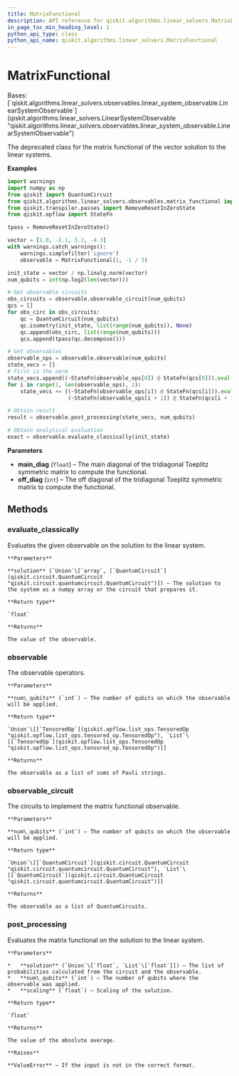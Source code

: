 ```yaml
---
title: MatrixFunctional
description: API reference for qiskit.algorithms.linear_solvers.MatrixFunctional
in_page_toc_min_heading_level: 1
python_api_type: class
python_api_name: qiskit.algorithms.linear_solvers.MatrixFunctional
---
```


# MatrixFunctional

<Class id="qiskit.algorithms.linear_solvers.MatrixFunctional" isDedicatedPage={true} github="https://github.com/qiskit/qiskit/tree/stable/0.22/qiskit/algorithms/linear_solvers/observables/matrix_functional.py" signature="MatrixFunctional(main_diag, off_diag)">
  Bases: [`qiskit.algorithms.linear_solvers.observables.linear_system_observable.LinearSystemObservable`](qiskit.algorithms.linear_solvers.LinearSystemObservable "qiskit.algorithms.linear_solvers.observables.linear_system_observable.LinearSystemObservable")

  The deprecated class for the matrix functional of the vector solution to the linear systems.

  **Examples**

  ```python
  import warnings
  import numpy as np
  from qiskit import QuantumCircuit
  from qiskit.algorithms.linear_solvers.observables.matrix_functional import             MatrixFunctional
  from qiskit.transpiler.passes import RemoveResetInZeroState
  from qiskit.opflow import StateFn

  tpass = RemoveResetInZeroState()

  vector = [1.0, -2.1, 3.2, -4.3]
  with warnings.catch_warnings():
      warnings.simplefilter('ignore')
      observable = MatrixFunctional(1, -1 / 3)

  init_state = vector / np.linalg.norm(vector)
  num_qubits = int(np.log2(len(vector)))

  # Get observable circuits
  obs_circuits = observable.observable_circuit(num_qubits)
  qcs = []
  for obs_circ in obs_circuits:
      qc = QuantumCircuit(num_qubits)
      qc.isometry(init_state, list(range(num_qubits)), None)
      qc.append(obs_circ, list(range(num_qubits)))
      qcs.append(tpass(qc.decompose()))

  # Get observables
  observable_ops = observable.observable(num_qubits)
  state_vecs = []
  # First is the norm
  state_vecs.append((~StateFn(observable_ops[0]) @ StateFn(qcs[0])).eval())
  for i in range(1, len(observable_ops), 2):
      state_vecs += [(~StateFn(observable_ops[i]) @ StateFn(qcs[i])).eval(),
                     (~StateFn(observable_ops[i + 1]) @ StateFn(qcs[i + 1])).eval()]

  # Obtain result
  result = observable.post_processing(state_vecs, num_qubits)

  # Obtain analytical evaluation
  exact = observable.evaluate_classically(init_state)
  ```

  **Parameters**

  *   **main\_diag** (`float`) – The main diagonal of the tridiagonal Toeplitz symmetric matrix to compute the functional.
  *   **off\_diag** (`int`) – The off diagonal of the tridiagonal Toeplitz symmetric matrix to compute the functional.

  ## Methods

  ### evaluate\_classically

  <Function id="qiskit.algorithms.linear_solvers.MatrixFunctional.evaluate_classically" signature="MatrixFunctional.evaluate_classically(solution)">
    Evaluates the given observable on the solution to the linear system.

    **Parameters**

    **solution** (`Union`\[`array`, [`QuantumCircuit`](qiskit.circuit.QuantumCircuit "qiskit.circuit.quantumcircuit.QuantumCircuit")]) – The solution to the system as a numpy array or the circuit that prepares it.

    **Return type**

    `float`

    **Returns**

    The value of the observable.
  </Function>

  ### observable

  <Function id="qiskit.algorithms.linear_solvers.MatrixFunctional.observable" signature="MatrixFunctional.observable(num_qubits)">
    The observable operators.

    **Parameters**

    **num\_qubits** (`int`) – The number of qubits on which the observable will be applied.

    **Return type**

    `Union`\[[`TensoredOp`](qiskit.opflow.list_ops.TensoredOp "qiskit.opflow.list_ops.tensored_op.TensoredOp"), `List`\[[`TensoredOp`](qiskit.opflow.list_ops.TensoredOp "qiskit.opflow.list_ops.tensored_op.TensoredOp")]]

    **Returns**

    The observable as a list of sums of Pauli strings.
  </Function>

  ### observable\_circuit

  <Function id="qiskit.algorithms.linear_solvers.MatrixFunctional.observable_circuit" signature="MatrixFunctional.observable_circuit(num_qubits)">
    The circuits to implement the matrix functional observable.

    **Parameters**

    **num\_qubits** (`int`) – The number of qubits on which the observable will be applied.

    **Return type**

    `Union`\[[`QuantumCircuit`](qiskit.circuit.QuantumCircuit "qiskit.circuit.quantumcircuit.QuantumCircuit"), `List`\[[`QuantumCircuit`](qiskit.circuit.QuantumCircuit "qiskit.circuit.quantumcircuit.QuantumCircuit")]]

    **Returns**

    The observable as a list of QuantumCircuits.
  </Function>

  ### post\_processing

  <Function id="qiskit.algorithms.linear_solvers.MatrixFunctional.post_processing" signature="MatrixFunctional.post_processing(solution, num_qubits, scaling=1)">
    Evaluates the matrix functional on the solution to the linear system.

    **Parameters**

    *   **solution** (`Union`\[`float`, `List`\[`float`]]) – The list of probabilities calculated from the circuit and the observable.
    *   **num\_qubits** (`int`) – The number of qubits where the observable was applied.
    *   **scaling** (`float`) – Scaling of the solution.

    **Return type**

    `float`

    **Returns**

    The value of the absolute average.

    **Raises**

    **ValueError** – If the input is not in the correct format.
  </Function>
</Class>

